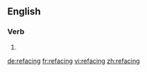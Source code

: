 ==English==

===Verb===
{{head|en|present participle}}

# {{present participle of|reface|lang=en}}

[[de:refacing]]
[[fr:refacing]]
[[vi:refacing]]
[[zh:refacing]]